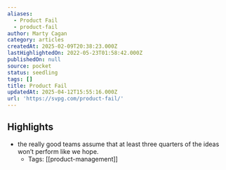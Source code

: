 ```yaml
---
aliases:
  - Product Fail
  - product-fail
author: Marty Cagan
category: articles
createdAt: 2025-02-09T20:38:23.000Z
lastHighlightedOn: 2022-05-23T01:58:42.000Z
publishedOn: null
source: pocket
status: seedling
tags: []
title: Product Fail
updatedAt: 2025-04-12T15:55:16.000Z
url: 'https://svpg.com/product-fail/'
---
```

## Highlights

- the really good teams assume that at least three quarters of the ideas won’t perform like we hope.
    - Tags: [[product-management]]
